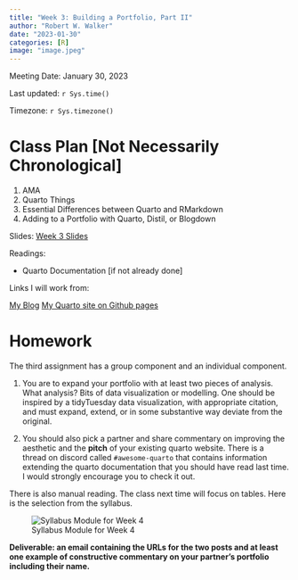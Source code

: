 ```yaml
---
title: "Week 3: Building a Portfolio, Part II"
author: "Robert W. Walker"
date: "2023-01-30"
categories: [R]
image: "image.jpeg"
---
```


Meeting Date: January 30, 2023

Last updated: `r Sys.time()` 

Timezone: `r Sys.timezone()`

# Class Plan [Not Necessarily Chronological]

1. AMA
2. Quarto Things
3. Essential Differences between Quarto and RMarkdown
4. Adding to a Portfolio with Quarto, Distil, or Blogdown

Slides:
[Week 3 Slides](https://robertwwalker.github.io/xaringan/CWD-Week-3/index.html)

Readings:

-   Quarto Documentation [if not already done]

Links I will work from:

[My Blog](https://rww-science.website)
[My Quarto site on Github pages](https://robertwwalker.github.io/)

# Homework

The third assignment has a group component and an individual component.  

1. You are to expand your portfolio with at least two pieces of analysis.  What analysis?  Bits of data visualization or modelling.  One should be inspired by a tidyTuesday data visualization, with appropriate citation, and must expand, extend, or in some substantive way deviate from the original.  

2. You should also pick a partner and share commentary on improving the aesthetic and the **pitch** of your existing quarto website.  There is a thread on discord called `#awesome-quarto` that contains information extending the quarto documentation that you should have read last time.  I would strongly encourage you to check it out.

There is also manual reading.  The class next time will focus on tables.  Here is the selection from the syllabus.

![Syllabus Module for Week 4](img/Screen Shot 2023-01-30 at 2.15.58 PM.png)

**Deliverable: an email containing the URLs for the two posts and at least one example of constructive commentary on your partner's portfolio including their name.**